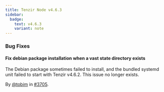 ```yaml
---
title: Tenzir Node v4.6.3
sidebar:
  badge:
    text: v4.6.3
    variant: note
---
```


### Bug Fixes

#### Fix debian package installation when a vast state directory exists

The Debian package sometimes failed to install, and the bundled systemd unit
failed to start with Tenzir v4.6.2. This issue no longer exists.

By [@tobim](https://github.com/tobim) in [#3705](https://github.com/tenzir/tenzir/pull/3705).
